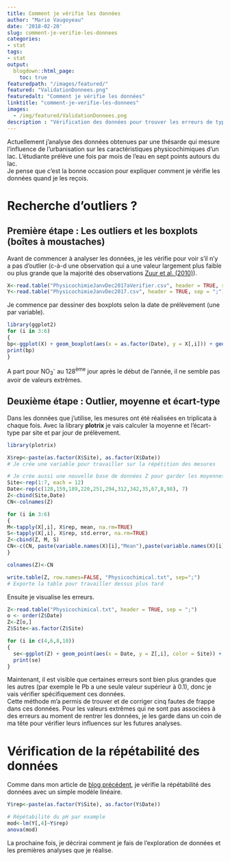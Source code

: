 ```yaml
---
title: Comment je vérifie les données
author: "Marie Vaugoyeau"
date: '2018-02-20'
slug: comment-je-verifie-les-donnees
categories:
- stat
tags:
- stat
output:
  blogdown::html_page:
    toc: true
featuredpath: "/images/featured/"
featured: "ValidationDonnees.png"
featuredalt: "Comment je vérifie les données"
linktitle: "comment-je-verifie-les-donnees"
images: 
  - /img/featured/ValidationDonnees.png  
description : "Vérification des données pour trouver les erreurs de typographie"
---
```


Actuellement j'analyse des données obtenues par une thésarde qui mesure l'influence de l'urbanisation sur les caractéristiques physicochimiques d'un lac. L'étudiante prélève une fois par mois de l'eau en sept points autours du lac.  
Je pense que c'est la bonne occasion pour expliquer comment je vérifie les données quand je les reçois.  
  
# Recherche d'outliers ?
## Première étape : Les outliers et les boxplots (boîtes à moustaches)  
Avant de commencer à analyser les données, je les vérifie pour voir s'il n'y a pas d'outlier (c-à-d une observation qui a une valeur largement plus faible ou plus grande que la majorité des observations [Zuur et al. (2010)](http://onlinelibrary.wiley.com/doi/10.1111/j.2041-210X.2009.00001.x/abstract)).  
```r
X<-read.table("PhysicochimieJanvDec2017aVerifier.csv", header = TRUE, sep = ";")
Y<-read.table("PhysicochimieJanvDec2017.csv", header = TRUE, sep = ";")
```
Je commence par dessiner des boxplots selon la date de prélèvement (une par variable).  
```r
library(ggplot2)
for (i in 3:6)
{
bp<-ggplot(X) + geom_boxplot(aes(x = as.factor(Date), y = X[,i])) + geom_jitter(aes(x = as.factor(Date), y = X[,i]), col = X$Site, alpha = 0.2) + theme_minimal() + xlab("Date") + ylab(variable.names(X)[i])
print(bp)
}
```
A part pour NO~3~^-^ au 128^ème^ jour après le début de l'année, il ne semble pas avoir de valeurs extrêmes.  

## Deuxième étape : Outlier, moyenne et écart-type
Dans les données que j'utilise, les mesures ont été réalisées en triplicata à chaque fois. Avec la library **plotrix** je vais calculer la moyenne et l'écart-type par site et par jour de prélèvement.  
```r
library(plotrix)

X$rep<-paste(as.factor(X$Site), as.factor(X$Date))
# Je crée une variable pour travailler sur la répétition des mesures

# Je crée aussi une nouvelle base de données Z pour garder les moyennes et ecart-types en fonction du site de prélèvement et de la date
Site<-rep(1:7, each = 12)
Date<-rep(c(128,159,189,220,251,294,312,342,35,67,8,98), 7)
Z<-cbind(Site,Date)
CN<-colnames(Z)

for (i in 3:6)
{
M<-tapply(X[,i], X$rep, mean, na.rm=TRUE)
S<-tapply(X[,i], X$rep, std.error, na.rm=TRUE)
Z<-cbind(Z, M, S)
CN<-c(CN, paste(variable.names(X)[i],"Mean"),paste(variable.names(X)[i],"Se"))
}

colnames(Z)<-CN

write.table(Z, row.names=FALSE, "Physicochimical.txt", sep=";")
# Exporte la table pour travailler dessus plus tard
```
  
Ensuite je visualise les erreurs.  
```r
Z<-read.table("Physicochimical.txt", header = TRUE, sep = ";")
o <- order(Z$Date)
Z<-Z[o,]
Z$Site<-as.factor(Z$Site)

for (i in c(4,6,8,10))
{
  se<-ggplot(Z) + geom_point(aes(x = Date, y = Z[,i], color = Site)) + theme_minimal() + xlab("Date") + ylab(variable.names(Z)[i])
  print(se)
}
```
Maintenant, il est visible que certaines erreurs sont bien plus grandes que les autres (par exemple le Pb a une seule valeur supérieur à 0.1), donc je vais vérifier spécifiquement ces données.  
Cette méthode m'a permis de trouver et de corriger cinq fautes de frappe dans ces données. Pour les valeurs extrêmes qui ne sont pas associées à des erreurs au moment de rentrer les données, je les garde dans un coin de ma tête pour vérifier leurs influences sur les futures analyses.  

# Vérification de la répétabilité des données  
Comme dans mon article de [blog précédent](https://mvaugoyeau.netlify.com/fr/post/mon-premier-article/), je vérifie la répétabilité des données avec un simple modèle linéaire.  
```r
Y$rep<-paste(as.factor(Y$Site), as.factor(Y$Date))

# Répétabilité du pH par example
mod<-lm(Y[,4]~Y$rep)
anova(mod)
```
  
La prochaine fois, je décrirai comment je fais de l'exploration de données et les premières analyses que je réalise.  
